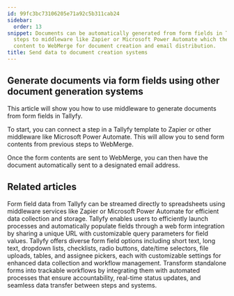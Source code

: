```yaml
---
id: 99fc3bc73106205e71a92c5b311cab24
sidebar:
  order: 13
snippet: Documents can be automatically generated from form fields in Tallyfy by connecting
  steps to middleware like Zapier or Microsoft Power Automate which then sends the
  content to WebMerge for document creation and email distribution.
title: Send data to document creation systems
---
```


## Generate documents via form fields using other document generation systems

This article will show you how to use middleware to generate documents from form fields in Tallyfy.

To start, you can connect a step in a Tallyfy template to Zapier or other middleware like Microsoft Power Automate. This will allow you to send form contents from previous steps to WebMerge.

Once the form contents are sent to WebMerge, you can then have the document automatically sent to a designated email address.

<lite-vimeo videoid="311699511"></lite-vimeo>


## Related articles
<CardGrid>
<LinkTitleCard header="<b>Middleware > Stream data to a spreadsheet</b>" href="/products/pro/integrations/middleware/how-can-i-export-form-fields-from-tallyfy-to-spreadsheet/" > Form field data from Tallyfy can be streamed directly to spreadsheets using middleware services like Zapier or Microsoft Power Automate for efficient data collection and storage. </LinkTitleCard>
<LinkTitleCard header="<b>Launching > Launch a process from a web form</b>" href="/products/pro/launching/how-to-launch-a-tallyfy-process-from-a-webform/" > Tallyfy enables users to efficiently launch processes and automatically populate fields through a web form integration by sharing a unique URL with customizable query parameters for field values. </LinkTitleCard>
<LinkTitleCard header="<b>Tasks > Types of form fields</b>" href="/products/pro/tracking-and-tasks/tasks/what-are-form-fields-in-tallyfy/" > Tallyfy offers diverse form field options including short text, long text, dropdown lists, checklists, radio buttons, date/time selectors, file uploads, tables, and assignee pickers, each with customizable settings for enhanced data collection and workflow management. </LinkTitleCard>
<LinkTitleCard header="<b>Features > Structure intake</b>" href="/products/pro/tutorials/features/structure-intake/" > Transform standalone forms into trackable workflows by integrating them with automated processes that ensure accountability, real-time status updates, and seamless data transfer between steps and systems. </LinkTitleCard>
</CardGrid>